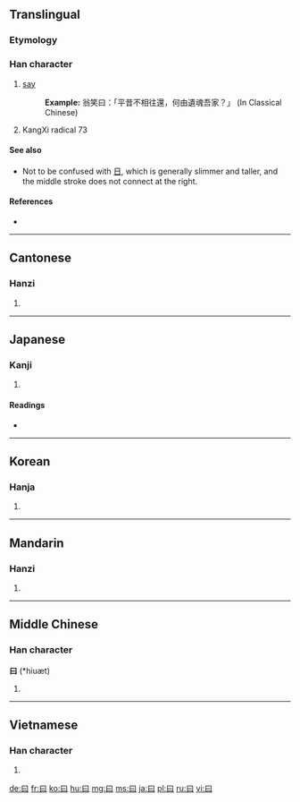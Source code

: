 {{also|日|臼|白}}
==Translingual==
{{stroke order|type=animate}}
===Etymology===
{{Han etyl}}
===Han character===
{{Han char|rn=73|rad=曰|as=00|sn=4|four=6010<sub>0</sub>|canj=日 (A), X日 (XA)|ids=⿴[[囗]][[一]]}}

# [[say]]
#: '''Example:''' 翁笑曰：「平昔不相往還，何由遺魂吾家？」 (In Classical Chinese)
# KangXi radical 73

====See also====
* Not to be confused with [[日]], which is generally slimmer and taller, and the middle stroke does not connect at the right.

====References====
* {{Han ref|kx=0502.010|dkj=14278|dj=0872.300|hdz=21482.020|uh=66F0|ud=26352|bh=A4EA|bd=42218}}

----

==Cantonese==

===Hanzi===
{{yue-hanzi|jyut=|y=yeuk6, yut6}}

# {{defn|lang=yue|sort=曰00}}

----

==Japanese==

===Kanji===
{{ja-kanji|grade=9|rs=曰00}}

# {{defn|lang=ja|sort=曰00}}

====Readings====
* {{ja-readings|on=[[えつ]] (etsu)|kun=[[いう]] (iu), [[いわく]] (iwaku), [[のたまわく]] (notamawaku)}}

----

==Korean==

===Hanja===
{{ko-hanja|hangeul=왈|eumhun=|rv=wal|mr=wal|y=wal}}

# {{defn|lang=ko|sort=曰00}}

----

==Mandarin==

===Hanzi===
{{cmn-hanzi|pin=[[yuē]] ([[yue1]])|wg=yüeh<sup>1</sup>}}

# {{defn|lang=cmn|sort=曰00}}

----

==Middle Chinese==

===Han character===
'''曰''' (*hiuæt)<!--asterisk signifies that this is a reconstructed pronunciation-->

# {{defn|Middle Chinese|sort=曰00}}

----

==Vietnamese==

===Han character===
{{vi-hantu|[[viết]], [[vất]], [[vết]], [[vít]]|rs=曰00}}

# {{defn|lang=vi|sort=曰00}}

[[de:曰]]
[[fr:曰]]
[[ko:曰]]
[[hu:曰]]
[[mg:曰]]
[[ms:曰]]
[[ja:曰]]
[[pl:曰]]
[[ru:曰]]
[[vi:曰]]